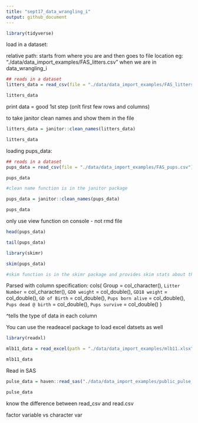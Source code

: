 ```yaml
---
title: "sept17_data_wrangling_i"
output: github_document
---
```


```r
library(tidyverse)
```

load in a dataset: 

relative path: starts from where you are and then goes to file location 
eg: "./data/data_import_examples/FAS_litters.csv" when we are in data_wrangling_i 


```r
## reads in a dataset 
litters_data = read_csv(file = "./data/data_import_examples/FAS_litters.csv")

litters_data 

```

print data = good 1st step (onlt first few rows and columns)

to take janitor clean names and show them in the file 
```r
litters_data = janitor::clean_names(litters_data)

litters_data
```

loading pups_data: 

```r
## reads in a dataset 
pups_data = read_csv(file = "./data/data_import_examples/FAS_pups.csv")

pups_data 

#clean name function is in the janitor package 

pups_data = janitor::clean_names(pups_data)

pups_data

```

only use view function on console - not rmd file 

```r
head(pups_data)

tail(pups_data)

library(skimr)

skim(pups_data)

#skim function is in the skimr package and provides skim stats about the data

```


Parsed with column specification:
cols(
  Group = col_character(),
  `Litter Number` = col_character(),
  `GD0 weight` = col_double(),
  `GD18 weight` = col_double(),
  `GD of Birth` = col_double(),
  `Pups born alive` = col_double(),
  `Pups dead @ birth` = col_double(),
  `Pups survive` = col_double()
)

^tells the type of data in each column 


You can use the readeacel package to load excel datsets as well 

```r
library(readxl)

mlb11_data = read_excel(path = "./data/data_import_examples/mlb11.xlsx")

mlb11_data

```

Read in SAS 

```r

pulse_data = haven::read_sas("./data/data_import_examples/public_pulse_data.sas7bdat")

pulse_data


```


know the difference between read_csv and read.csv 

factor variable vs character var 









